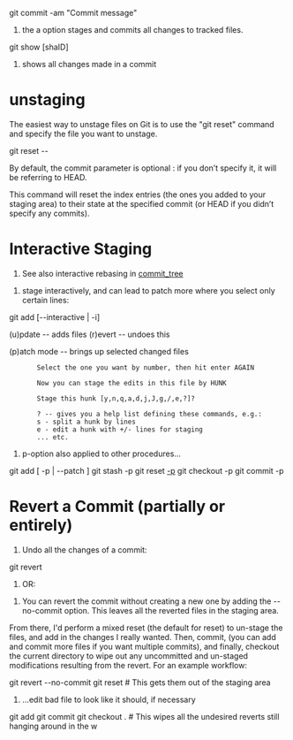 git commit -am "Commit message"
# the a option stages and commits all changes to tracked files.

git show [shaID]
# shows all changes made in a commit

= unstaging =

The easiest way to unstage files on Git is to use the "git reset" command and specify the file you want to unstage.

git reset <commit> -- <path>

By default, the commit parameter is optional : if you don’t specify it, it will be referring to HEAD.

This command will reset the index entries (the ones you added to your staging area) to their state at the specified commit (or HEAD if you didn’t specify any commits).


= Interactive Staging =
# See also interactive rebasing in [[commit_tree#interactive|commit_tree]]

# stage interactively, and can lead to patch more where you select only certain lines:
git add [--interactive | -i]

(u)pdate -- adds files
(r)evert -- undoes this

(p)atch mode -- brings up selected changed files
        Select the one you want by number, then hit enter AGAIN

        Now you can stage the edits in this file by HUNK

        Stage this hunk [y,n,q,a,d,j,J,g,/,e,?]?

        ? -- gives you a help list defining these commands, e.g.:
        s - split a hunk by lines
        e - edit a hunk with +/- lines for staging
        ... etc.

# p-option also applied to other procedures...
git add [ -p | --patch ]
git stash -p
git reset [[-p]]
git checkout -p
git commit -p

= Revert a Commit (partially or entirely) =

# Undo all the changes of a commit:
git revert <sha-of-bad-commit>

# OR:

# You can revert the commit without creating a new one by adding the --no-commit option. This leaves all the reverted files in the staging area.

From there, I'd perform a mixed reset (the default for reset) to un-stage the files, and add in the changes I really wanted. Then, commit, (you can add and commit more files if you want multiple commits), and finally, checkout the current directory to wipe out any uncommitted and un-staged modifications resulting from the revert. For an example workflow:

git revert <sha-of-bad-commit> --no-commit
git reset   # This gets them out of the staging area

# ...edit bad file to look like it should, if necessary
git add <bad-file>
git commit
git checkout . # This wipes all the undesired reverts still hanging around in the w

